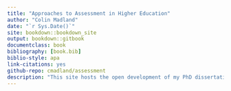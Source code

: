 ```yaml
---
title: "Approaches to Assessment in Higher Education"
author: "Colin Madland"
date: "`r Sys.Date()`"
site: bookdown::bookdown_site
output: bookdown::gitbook  
documentclass: book
bibliography: [book.bib]
biblio-style: apa
link-citations: yes
github-repo: cmadland/assessment
description: "This site hosts the open development of my PhD dissertation at University of Victoria."
---
```



